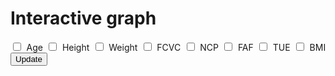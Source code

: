 <!-- 
4 Interactive (or animated) component in D3  d3graph.qmd

Select one (or more) of your key findings to present in an interactive or animated format using D3. Be thoughtful about how you use interactivity and/or animation: using these features to add value in a way that would not be possible with a static graph. 

Design with the goal of users walking away with a new understanding of the data and a clear understanding of the purpose of the visualization. If the tool is interactive, provide clear instructions on how the user should engage. Thoughtfulness and originality is more important than technical prowess; in all aspects of the project, think quality, not quantity. 

Interactive graphs must follow all of the best practices as with static graphs in terms of perception, labeling, accuracy, etc.

Your D3/javascript code should be added to a .js file in the scripts/ folder of your repo. This videoLinks to an external site. explains how to set this up properly. The same material is also available in this chapterLinks to an external site..
-->

# Interactive graph

<style>
  /* * {
    font-family: sans-serif;
  } */
</style>


<div id="plot">
  <form id="selectionForm">
          <input type="checkbox" id="age" name="variables" value="Age">
          <label for="age">Age</label>
          <input type="checkbox" id="height" name="variables" value="Height">
          <label for="height">Height</label>
          <input type="checkbox" id="weight" name="variables" value="Weight">
          <label for="weight">Weight</label>
          <input type="checkbox" id="fcvc" name="variables" value="FCVC">
          <label for="weight">FCVC</label>
          <input type="checkbox" id="ncp" name="variables" value="NCP">
          <label for="ncp">NCP</label>
          <input type="checkbox" id="faf" name="variables" value="FAF">
          <label for="faf">FAF</label>
          <input type="checkbox" id="tue" name="variables" value="TUE">
          <label for="tue">TUE</label>
          <input type="checkbox" id="bmi" name="variables" value="BMI">
          <label for="bmi">BMI</label>
      <button type="button" onclick="updateVisualization()">Update</button>
  </form>
<div id='my_dataviz'></div>
</div>



<script src="https://cdn.jsdelivr.net/npm/d3@7"></script>
<script src="scripts/myscript.js"></script>
<meta charset="utf-8">

<!-- Load d3.js -->
<script src="https://d3js.org/d3.v6.js"></script>

<!-- Create a div where the graph will take place -->


<style>
    body {
        text-align: justify
    }
    .selection-panel {
    margin-bottom: 20px;
    }
</style>